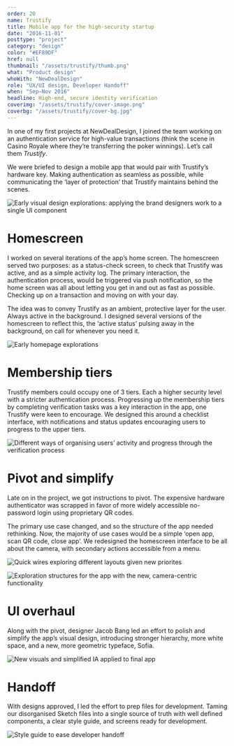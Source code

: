 ```yaml
---
order: 20
name: Trustify
title: Mobile app for the high-security startup
date: "2016-11-01"
posttype: "project"
category: "design"
color: "#EF89DF"
href: null
thumbnail: "/assets/trustify/thumb.png"
what: "Product design"
whoWith: "NewDealDesign"
role: "UX/UI design, Developer Handoff"
when: "Sep–Nov 2016"
headline: High-end, secure identity verification
coverimg: "/assets/trustify/cover-image.png"
coverbg: "/assets/trustify/cover-bg.jpg"
---
```


In one of my first projects at NewDealDesign, I joined the team working on an authentication service for high-value transactions (think the scene in Casino Royale where they’re transferring the poker winnings). Let’s call them _Trustify_.

We were briefed to design a mobile app that would pair with Trustify’s hardware key. Making authentication as seamless as possible, while communicating the ‘layer of protection’ that Trustify maintains behind the scenes.

![Early visual design explorations: applying the brand designers work to a single UI component](/trustify/trustify-casestudy-01_ozn2or.png)

# Homescreen

I worked on several iterations of the app’s home screen. The homescreen served two purposes: as a status-check screen, to check that Trustify was active, and as a simple activity log. The primary interaction, the authentication process, would be triggered via push notification, so the home screen was all about letting you get in and out as fast as possible. Checking up on a transaction and moving on with your day.

The idea was to convey Trustify as an ambient, protective layer for the user. Always active in the background. I designed several versions of the homescreen to reflect this, the ‘active status’ pulsing away in the background, on call for whenever you need it.

![Early homepage explorations](/trustify/trustify-casestudy-02_g42wlg.png)

# Membership tiers

Trustify members could occupy one of 3 tiers. Each a higher security level with a stricter authentication process. Progressing up the membership tiers by completing verification tasks was a key interaction in the app, one Trustify were keen to encourage. We designed this around a checklist interface, with notifications and status updates encouraging users to progress to the upper tiers.

![Different ways of organising users’ activity and progress through the verification process](/trustify/trustify-casestudy-03_emrt7f.png)

# Pivot and simplify

Late on in the project, we got instructions to pivot. The expensive hardware authenticator was scrapped in favor of more widely accessible no-password login using proprietary QR codes.

The primary use case changed, and so the structure of the app needed rethinking. Now, the majority of use cases would be a simple ‘open app, scan QR code, close app’. We redesigned the homescreen interface to be all about the camera, with secondary actions accessible from a menu.

![Quick wires exploring different layouts given new priorites](/trustify/trustify-casestudy-04_ey7lqi.png)

![Exploration structures for the app with the new, camera-centric functionality](/trustify/trustify-casestudy-05_oe0cqu.png)

# UI overhaul

Along with the pivot, designer Jacob Bang led an effort to polish and simplify the app’s visual design, introducing stronger hierarchy, more white space, and a new, more geometric typeface, Sofia.

![New visuals and simplified IA applied to final app](/assets/trustify/trustify-casestudy-06.png)

# Handoff

With designs approved, I led the effort to prep files for development. Taming our disorganised Sketch files into a single source of truth with well defined components, a clear style guide, and screens ready for development.

![Style guide to ease developer handoff](/trustify/trustify-style-guide_o0i4it.png)
